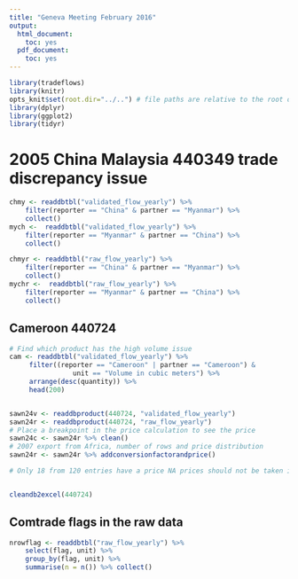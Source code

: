 ```yaml
---
title: "Geneva Meeting February 2016"
output:
  html_document:
    toc: yes
  pdf_document:
    toc: yes
---
```



```r
library(tradeflows)
library(knitr)
opts_knit$set(root.dir="../..") # file paths are relative to the root of the project directory
library(dplyr)
library(ggplot2)
library(tidyr)
``` 


# 2005 China Malaysia 440349 trade discrepancy issue
```r
chmy <- readdbtbl("validated_flow_yearly") %>%
    filter(reporter == "China" & partner == "Myanmar") %>%
    collect()
mych <-  readdbtbl("validated_flow_yearly") %>%
    filter(reporter == "Myanmar" & partner == "China") %>%
    collect()

chmyr <- readdbtbl("raw_flow_yearly") %>%
    filter(reporter == "China" & partner == "Myanmar") %>%
    collect()
mychr <-  readdbtbl("raw_flow_yearly") %>%
    filter(reporter == "Myanmar" & partner == "China") %>%
    collect()
```


## Cameroon 440724
```r
# Find which product has the high volume issue
cam <- readdbtbl("validated_flow_yearly") %>%
     filter((reporter == "Cameroon" | partner == "Cameroon") & 
                unit == "Volume in cubic meters") %>%
     arrange(desc(quantity)) %>%
     head(200)


sawn24v <- readdbproduct(440724, "validated_flow_yearly")
sawn24r <- readdbproduct(440724, "raw_flow_yearly")
# Place a breakpoint in the price calculation to see the price
sawn24c <- sawn24r %>% clean()
# 2007 export from Africa, number of rows and price distribution
sawn24r <- sawn24r %>% addconversionfactorandprice()

# Only 18 from 120 entries have a price NA prices should not be taken into account in the calculation


cleandb2excel(440724)
```


## Comtrade flags in the raw data 
```r
nrowflag <- readdbtbl("raw_flow_yearly") %>%
    select(flag, unit) %>%
    group_by(flag, unit) %>%
    summarise(n = n()) %>% collect()
```

